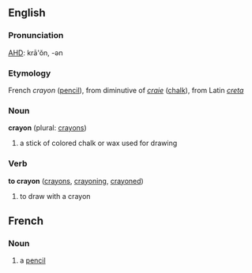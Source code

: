==English==

===Pronunciation===
[[w:AHD|AHD]]: krā'ŏn, -ən

===Etymology===
French ''crayon'' ([[pencil]]), from diminutive of ''[[craie]]'' ([[chalk]]), from Latin ''[[creta]]''

===Noun===
'''crayon''' (plural: [[crayons]])
# a stick of colored chalk or wax used for drawing

===Verb===
'''to crayon''' ([[crayons]], [[crayoning]], [[crayoned]])
# to draw with a crayon

==French==

===Noun===
# a [[pencil]]
